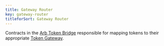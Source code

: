 ```yaml
---
title: Gateway Router
key: gateway-router
titleforSort: Gateway Router
---
```


Contracts in the [Arb Token Bridge](/intro/glossary#arb-token-bridge) responsible for mapping tokens to their appropriate [Token Gateway](/intro/glossary#token-gateway).
